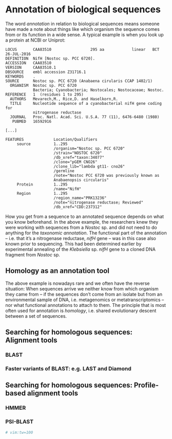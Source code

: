 # Annotation of biological sequences {#annotation}

The word \index{annotation}*annotation* in relation to biological sequences means someone have made
a note about things like which organism the sequence comes from or its function in a wide sense. A
typical example is when you look up a protein at \index{NCBI}NCBI or \index{Uniprot}Uniprot:

```
LOCUS       CAA83510                 295 aa            linear   BCT 26-JUL-2016
DEFINITION  NifH [Nostoc sp. PCC 6720].
ACCESSION   CAA83510
VERSION     CAA83510.1
DBSOURCE    embl accession Z31716.1
KEYWORDS    .
SOURCE      Nostoc sp. PCC 6720 (Anabaena cirularis CCAP 1402/1)
  ORGANISM  Nostoc sp. PCC 6720
            Bacteria; Cyanobacteria; Nostocales; Nostocaceae; Nostoc.
REFERENCE   1  (residues 1 to 295)
  AUTHORS   Mevarech,M., Rice,D. and Haselkorn,R.
  TITLE     Nucleotide sequence of a cyanobacterial nifH gene coding for
            nitrogenase reductase
  JOURNAL   Proc. Natl. Acad. Sci. U.S.A. 77 (11), 6476-6480 (1980)
   PUBMED   16592916

[...]

FEATURES             Location/Qualifiers
     source          1..295
                     /organism="Nostoc sp. PCC 6720"
                     /strain="NOSTOC 6720"
                     /db_xref="taxon:34077"
                     /clone="pGEM CNO26"
                     /clone_lib="lambda gt11- cno26"
                     /germline
                     /note="Nostoc PCC 6720 was previously known as
                     Anabaenopsis circularis"
     Protein         1..295
                     /name="NifH"
     Region          1..295
                     /region_name="PRK13236"
                     /note="nitrogenase reductase; Reviewed"
                     /db_xref="CDD:237312"
```

How you get from a sequence to an annotated sequence depends on what you know beforehand. In the
above example, the researchers knew they were working with sequences from a *Nostoc* sp. and did not
need to do anything for the \index{taxonomic annotation}*taxonomic annotation*. The functional part
of the annotation -- i.e. that it's a nitrogenase reductase, *nifH* gene -- was in this case also
known prior to sequencing. This had been determined earlier by experimental annealing of the
*Klebsiella* sp. *nifH* gene to a cloned DNA fragment from *Nostoc* sp.

## Homology as an annotation tool

The above example is nowadays rare and we often have the reverse situation: When sequences arrive we
neither know from which organism they came from -- if the sequences don't come from an isolate but
from an environmental sample of DNA, i.e. metagenomics or metatranscriptomics -- nor what functional
annotations to attach to them. The principle that is most often used for annotation is
\index{homology}*homology*, i.e. shared evolutionary descent between a set of sequences.

## Searching for homologous sequences: Alignment tools

### BLAST

### Faster variants of BLAST: e.g. LAST and Diamond

## Searching for homologous sequences: Profile-based alignment tools

### HMMER

### PSI-BLAST

```r
# vim:tw=100
```
